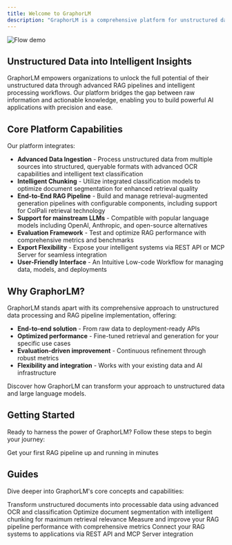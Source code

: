 ```yaml
---
title: Welcome to GraphorLM
description: "GraphorLM is a comprehensive platform for unstructured data processing that performs data ingestion from diverse sources, implements end-to-end RAG (Retrieval-Augmented Generation) pipelines, provides robust evaluation tools for RAG performance, and enables seamless export capabilities via REST API and MCP Server ([Model Context Protocol](https://modelcontextprotocol.io/)) integration."
---
```


<img
  className="block border rounded-2xl border-gray-950\/10 ring-2 ring-transparent"
  src="/images/flow-demo.png"
  alt="Flow demo"
/>

## Unstructured Data into Intelligent Insights
GraphorLM empowers organizations to unlock the full potential of their unstructured data through advanced RAG pipelines and intelligent processing workflows. Our platform bridges the gap between raw information and actionable knowledge, enabling you to build powerful AI applications with precision and ease.

## Core Platform Capabilities
Our platform integrates:

- **Advanced Data Ingestion** - Process unstructured data from multiple sources into structured, queryable formats with advanced OCR capabilities and intelligent text classification
- **Intelligent Chunking** - Utilize integrated classification models to optimize document segmentation for enhanced retrieval quality
- **End-to-End RAG Pipeline** - Build and manage retrieval-augmented generation pipelines with configurable components, including support for ColPali retrieval technology
- **Support for mainstream LLMs** - Compatible with popular language models including OpenAI, Anthropic, and open-source alternatives
- **Evaluation Framework** - Test and optimize RAG performance with comprehensive metrics and benchmarks
- **Export Flexibility** - Expose your intelligent systems via REST API or MCP Server for seamless integration
- **User-Friendly Interface** - An Intuitive Low-code Workflow for managing data, models, and deployments

## Why GraphorLM?

GraphorLM stands apart with its comprehensive approach to unstructured data processing and RAG pipeline implementation, offering:

- **End-to-end solution** - From raw data to deployment-ready APIs
- **Optimized performance** - Fine-tuned retrieval and generation for your specific use cases
- **Evaluation-driven improvement** - Continuous refinement through robust metrics
- **Flexibility and integration** - Works with your existing data and AI infrastructure

Discover how GraphorLM can transform your approach to unstructured data and large language models.

## Getting Started

Ready to harness the power of GraphorLM? Follow these steps to begin your journey:

<CardGroup cols={2}>
  <Card
    title="Quickstart"
    icon="bolt"
    href="quickstart"
  >
    Get your first RAG pipeline up and running in minutes
  </Card>
</CardGroup>

## Guides

Dive deeper into GraphorLM's core concepts and capabilities:

<CardGroup cols={2}>
  <Card
    title="Data Ingestion"
    icon="file-lines"
    href="guides/data-ingestion"
  >
    Transform unstructured documents into processable data using advanced OCR and classification
  </Card>
  <Card
    title="Chunking"
    icon="file-dashed-line"
    href="guides/chunking"
  >
    Optimize document segmentation with intelligent chunking for maximum retrieval relevance
  </Card>
  <Card
    title="Evaluation"
    icon="square-poll-vertical"
    href="guides/evaluation"
  >
    Measure and improve your RAG pipeline performance with comprehensive metrics
  </Card>
  <Card
    title="Integrate Workflow"
    icon="plug"
    href="guides/integrate-workflow"
  >
    Connect your RAG systems to applications via REST API and MCP Server integration
  </Card>
</CardGroup>
